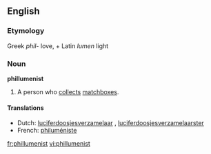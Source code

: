 ==English==
===Etymology===
Greek ''phil-'' love, + Latin ''lumen'' light

===Noun===
'''phillumenist'''

#A person who [[collect]]s [[matchbox]]es.

====Translations====
{{top}}
*Dutch: [[luciferdoosjesverzamelaar]] {{m}}, [[luciferdoosjesverzamelaarster]] {{f}}
*French: [[philuméniste]]
{{bottom}}

[[fr:phillumenist]]
[[vi:phillumenist]]